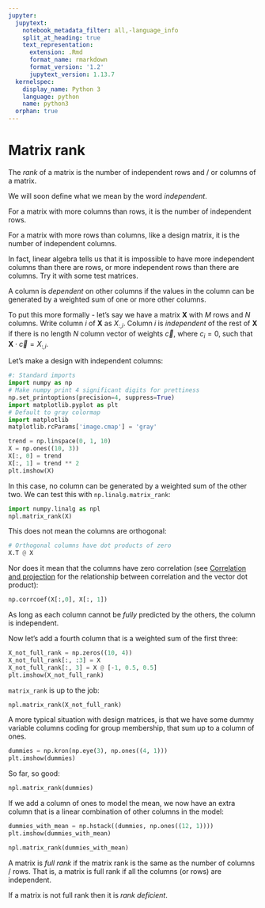 ```yaml
---
jupyter:
  jupytext:
    notebook_metadata_filter: all,-language_info
    split_at_heading: true
    text_representation:
      extension: .Rmd
      format_name: rmarkdown
      format_version: '1.2'
      jupytext_version: 1.13.7
  kernelspec:
    display_name: Python 3
    language: python
    name: python3
  orphan: true
---
```


# Matrix rank

The *rank* of a matrix is the number of independent rows and / or columns of a
matrix.

We will soon define what we mean by the word *independent*.

For a matrix with more columns than rows, it is the number of independent
rows.

For a matrix with more rows than columns, like a design matrix, it is the
number of independent columns.

In fact, linear algebra tells us that it is impossible to have more
independent columns than there are rows, or more independent rows than there
are columns. Try it with some test matrices.

A column is *dependent* on other columns if the values in the column can
be generated by a weighted sum of one or more other columns.

To put this more formally - let’s say we have a matrix $\mathbf{X}$ with
$M$ rows and $N$ columns. Write column $i$ of
$\mathbf{X}$ as $X_{:,i}$. Column $i$ is *independent* of
the rest of $\mathbf{X}$ if there is no length $N$ column vector
of weights $\vec{c}$, where $c_i = 0$, such that $\mathbf{X}
\cdot \vec{c} = X_{:,i}$.

Let’s make a design with independent columns:

```python
#: Standard imports
import numpy as np
# Make numpy print 4 significant digits for prettiness
np.set_printoptions(precision=4, suppress=True)
import matplotlib.pyplot as plt
# Default to gray colormap
import matplotlib
matplotlib.rcParams['image.cmap'] = 'gray'
```

```python
trend = np.linspace(0, 1, 10)
X = np.ones((10, 3))
X[:, 0] = trend
X[:, 1] = trend ** 2
plt.imshow(X)
```

In this case, no column can be generated by a weighted sum of the other two.
We can test this with `np.linalg.matrix_rank`:

```python
import numpy.linalg as npl
npl.matrix_rank(X)
```

This does not mean the columns are orthogonal:

```python
# Orthogonal columns have dot products of zero
X.T @ X
```

Nor does it mean that the columns have zero correlation (see
[Correlation and projection](https://matthew-brett.github.io/teaching/correlation_projection.html) for the relationship between correlation and the
vector dot product):

```python
np.corrcoef(X[:,0], X[:, 1])
```

As long as each column cannot be *fully* predicted by the others, the column
is independent.

Now let’s add a fourth column that is a weighted sum of the first three:

```python
X_not_full_rank = np.zeros((10, 4))
X_not_full_rank[:, :3] = X
X_not_full_rank[:, 3] = X @ [-1, 0.5, 0.5]
plt.imshow(X_not_full_rank)
```

`matrix_rank` is up to the job:

```python
npl.matrix_rank(X_not_full_rank)
```

A more typical situation with design matrices, is that we have some dummy
variable columns coding for group membership, that sum up to a column of ones.

```python
dummies = np.kron(np.eye(3), np.ones((4, 1)))
plt.imshow(dummies)
```

So far, so good:

```python
npl.matrix_rank(dummies)
```

If we add a column of ones to model the mean, we now have an extra column that
is a linear combination of other columns in the model:

```python
dummies_with_mean = np.hstack((dummies, np.ones((12, 1))))
plt.imshow(dummies_with_mean)
```

```python
npl.matrix_rank(dummies_with_mean)
```

A matrix is *full rank* if the matrix rank is the same as the number of
columns / rows.  That is, a matrix is full rank if all the columns (or rows)
are independent.

If a matrix is not full rank then it is *rank deficient*.
